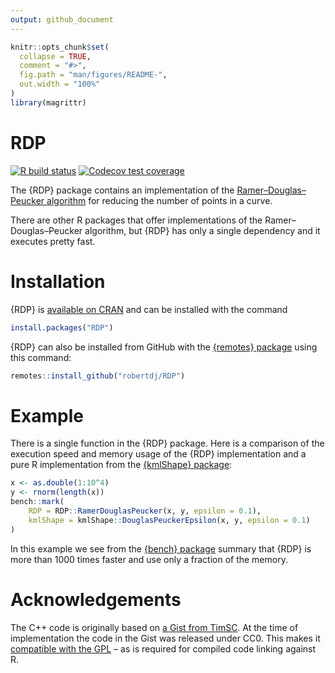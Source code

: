 ```yaml
---
output: github_document
---
```


<!-- README.md is generated from README.Rmd. Please edit that file -->

```r
knitr::opts_chunk$set(
  collapse = TRUE,
  comment = "#>",
  fig.path = "man/figures/README-",
  out.width = "100%"
)
library(magrittr)
```

RDP
===

<!-- badges: start -->
[![R build status](https://github.com/robertdj/RDP/workflows/R-CMD-check/badge.svg)](https://github.com/robertdj/RDP/actions)
[![Codecov test coverage](https://codecov.io/gh/robertdj/RDP/branch/master/graph/badge.svg)](https://codecov.io/gh/robertdj/RDP?branch=main)
<!-- badges: end -->

The {RDP} package contains an implementation of the [Ramer–Douglas–Peucker algorithm
](https://en.wikipedia.org/wiki/Ramer%E2%80%93Douglas%E2%80%93Peucker_algorithm) for reducing the number of points in a curve.

There are other R packages that offer implementations of the Ramer–Douglas–Peucker algorithm, but {RDP} has only a single dependency and it executes pretty fast.


# Installation

{RDP} is [available on CRAN](https://cran.r-project.org/package=RDP) and can be installed with the command

``` r
install.packages("RDP")
```

{RDP} can also be installed from GitHub with the [{remotes} package](https://remotes.r-lib.org) using this command:

``` r
remotes::install_github("robertdj/RDP")
```


# Example

There is a single function in the {RDP} package.
Here is a comparison of the execution speed and memory usage of the {RDP} implementation and a pure R implementation from the [{kmlShape} package](https://cran.r-project.org/package=kmlShape):

```r
x <- as.double(1:10^4)
y <- rnorm(length(x))
bench::mark(
    RDP = RDP::RamerDouglasPeucker(x, y, epsilon = 0.1),
    kmlShape = kmlShape::DouglasPeuckerEpsilon(x, y, epsilon = 0.1)
)
```

In this example we see from the [{bench} package](https://bench.r-lib.org) summary that {RDP} is more than 1000 times faster and use only a fraction of the memory.


# Acknowledgements

The C++ code is originally based on [a Gist from TimSC](https://gist.github.com/TimSC/0813573d77734bcb6f2cd2cf6cc7aa51).
At the time of implementation the code in the Gist was released under CC0. 
This makes it [compatible with the GPL](https://www.gnu.org/licenses/license-list.en.html#GPLCompatibleLicenses) -- as is required for compiled code linking against R.
